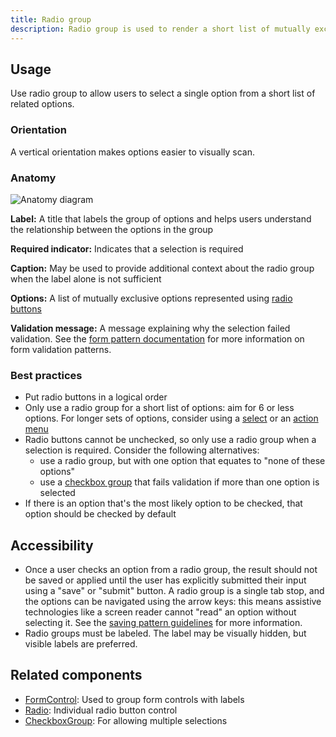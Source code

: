 ```yaml
---
title: Radio group
description: Radio group is used to render a short list of mutually exclusive options.
---
```




## Usage

Use radio group to allow users to select a single option from a short list of related options.

### Orientation

A vertical orientation makes options easier to visually scan.

### Anatomy

<img src={anatomy} alt="Anatomy diagram" />

**Label:** A title that labels the group of options and helps users understand the relationship between the options in the group

**Required indicator:** Indicates that a selection is required

**Caption:** May be used to provide additional context about the radio group when the label alone is not sufficient

**Options:** A list of mutually exclusive options represented using [radio buttons](/components/Radio)

**Validation message:** A message explaining why the selection failed validation. See the [form pattern documentation](https://primer.style/ui-patterns/forms/overview#validation-message) for more information on form validation patterns.

### Best practices

- Put radio buttons in a logical order
- Only use a radio group for a short list of options: aim for 6 or less options. For longer sets of options, consider using a [select](/components/Select) or an [action menu](/components/ActionMenu)
- Radio buttons cannot be unchecked, so only use a radio group when a selection is required. Consider the following alternatives:
  - use a radio group, but with one option that equates to "none of these options"
  - use a [checkbox group](/components/CheckboxGroup) that fails validation if more than one option is selected
- If there is an option that's the most likely option to be checked, that option should be checked by default

## Accessibility

- Once a user checks an option from a radio group, the result should not be saved or applied until the user has explicitly submitted their input using a "save" or "submit" button. A radio group is a single tab stop, and the options can be navigated using the arrow keys: this means assistive technologies like a screen reader cannot "read" an option without selecting it. See the [saving pattern guidelines](https://primer.style/ui-patterns/saving) for more information.
- Radio groups must be labeled. The label may be visually hidden, but visible labels are preferred.

## Related components

- [FormControl](/components/FormControl): Used to group form controls with labels
- [Radio](/components/Radio): Individual radio button control
- [CheckboxGroup](/components/CheckboxGroup): For allowing multiple selections
